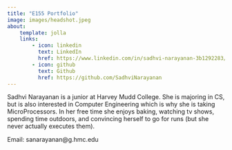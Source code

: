 ```yaml
---
title: "E155 Portfolio"
image: images/headshot.jpeg
about:
    template: jolla
    links:
        - icon: linkedin
          text: LinkedIn
          href: https://www.linkedin.com/in/sadhvi-narayanan-3b1292283/
        - icon: github
          text: Github
          href: https://github.com/SadhviNarayanan
---
```


Sadhvi Narayanan is a junior at Harvey Mudd College. She is majoring in CS, but is also interested in Computer Engineering which is why she is taking MicroProcessors. In her free time she enjoys baking, watching tv shows, spending time outdoors, and convincing herself to go for runs (but she never actually executes them).

Email: sanarayanan@g.hmc.edu

<!-- ![](images/headshot.jpeg)
[Link to Github](https://github.com/SadhviNarayanan) -->